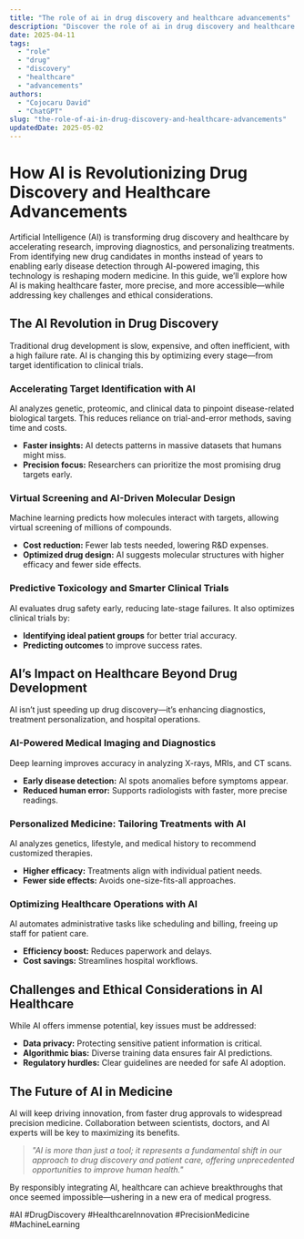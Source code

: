 ```yaml
---
title: "The role of ai in drug discovery and healthcare advancements"
description: "Discover the role of ai in drug discovery and healthcare advancements with this in-depth guide, providing actionable insights and practical tips to boost your knowledge and results."
date: 2025-04-11
tags:
  - "role"
  - "drug"
  - "discovery"
  - "healthcare"
  - "advancements"
authors:
  - "Cojocaru David"
  - "ChatGPT"
slug: "the-role-of-ai-in-drug-discovery-and-healthcare-advancements"
updatedDate: 2025-05-02
---
```


# How AI is Revolutionizing Drug Discovery and Healthcare Advancements  

Artificial Intelligence (AI) is transforming drug discovery and healthcare by accelerating research, improving diagnostics, and personalizing treatments. From identifying new drug candidates in months instead of years to enabling early disease detection through AI-powered imaging, this technology is reshaping modern medicine. In this guide, we’ll explore how AI is making healthcare faster, more precise, and more accessible—while addressing key challenges and ethical considerations.  

## The AI Revolution in Drug Discovery  

Traditional drug development is slow, expensive, and often inefficient, with a high failure rate. AI is changing this by optimizing every stage—from target identification to clinical trials.  

### Accelerating Target Identification with AI  

AI analyzes genetic, proteomic, and clinical data to pinpoint disease-related biological targets. This reduces reliance on trial-and-error methods, saving time and costs.  

- **Faster insights:** AI detects patterns in massive datasets that humans might miss.  
- **Precision focus:** Researchers can prioritize the most promising drug targets early.  

### Virtual Screening and AI-Driven Molecular Design  

Machine learning predicts how molecules interact with targets, allowing virtual screening of millions of compounds.  

- **Cost reduction:** Fewer lab tests needed, lowering R&D expenses.  
- **Optimized drug design:** AI suggests molecular structures with higher efficacy and fewer side effects.  

### Predictive Toxicology and Smarter Clinical Trials  

AI evaluates drug safety early, reducing late-stage failures. It also optimizes clinical trials by:  

- **Identifying ideal patient groups** for better trial accuracy.  
- **Predicting outcomes** to improve success rates.  

## AI’s Impact on Healthcare Beyond Drug Development  

AI isn’t just speeding up drug discovery—it’s enhancing diagnostics, treatment personalization, and hospital operations.  

### AI-Powered Medical Imaging and Diagnostics  

Deep learning improves accuracy in analyzing X-rays, MRIs, and CT scans.  

- **Early disease detection:** AI spots anomalies before symptoms appear.  
- **Reduced human error:** Supports radiologists with faster, more precise readings.  

### Personalized Medicine: Tailoring Treatments with AI  

AI analyzes genetics, lifestyle, and medical history to recommend customized therapies.  

- **Higher efficacy:** Treatments align with individual patient needs.  
- **Fewer side effects:** Avoids one-size-fits-all approaches.  

### Optimizing Healthcare Operations with AI  

AI automates administrative tasks like scheduling and billing, freeing up staff for patient care.  

- **Efficiency boost:** Reduces paperwork and delays.  
- **Cost savings:** Streamlines hospital workflows.  

## Challenges and Ethical Considerations in AI Healthcare  

While AI offers immense potential, key issues must be addressed:  

- **Data privacy:** Protecting sensitive patient information is critical.  
- **Algorithmic bias:** Diverse training data ensures fair AI predictions.  
- **Regulatory hurdles:** Clear guidelines are needed for safe AI adoption.  

## The Future of AI in Medicine  

AI will keep driving innovation, from faster drug approvals to widespread precision medicine. Collaboration between scientists, doctors, and AI experts will be key to maximizing its benefits.  

> _"AI is more than just a tool; it represents a fundamental shift in our approach to drug discovery and patient care, offering unprecedented opportunities to improve human health."_  

By responsibly integrating AI, healthcare can achieve breakthroughs that once seemed impossible—ushering in a new era of medical progress.  

#AI #DrugDiscovery #HealthcareInnovation #PrecisionMedicine #MachineLearning